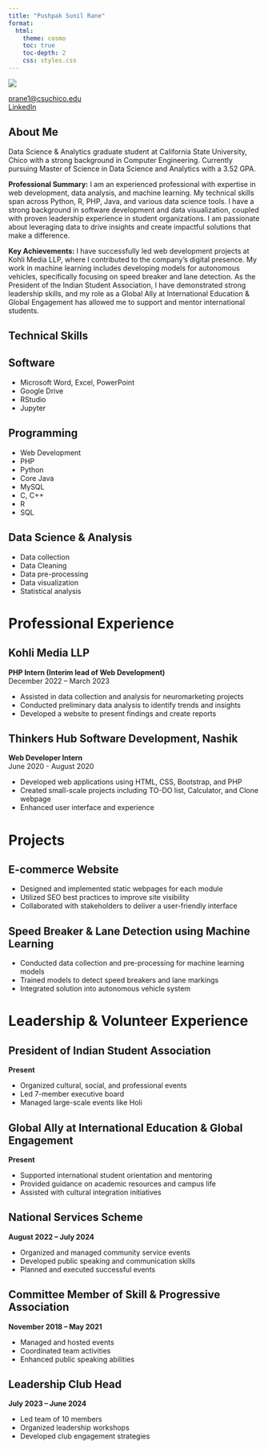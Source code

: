 ```yaml
---
title: "Pushpak Sunil Rane"
format: 
  html:
    theme: cosmo
    toc: true
    toc-depth: 2
    css: styles.css
---
```


:::::: intro-container
:::: profile-section
![](profile.jpg)

::: contact-info
[prane1@csuchico.edu](mailto:prane1@csuchico.edu)  
[LinkedIn](https://linkedin.com/in/pushpak-sunil-rane)
:::
::::

::: intro-text
# <i class="fas fa-user section-icon"></i> About Me

Data Science & Analytics graduate student at California State University, Chico with a strong background in Computer Engineering. Currently pursuing Master of Science in Data Science and Analytics with a 3.52 GPA.

**Professional Summary:** I am an experienced professional with expertise in web development, data analysis, and machine learning. My technical skills span across Python, R, PHP, Java, and various data science tools. I have a strong background in software development and data visualization, coupled with proven leadership experience in student organizations. I am passionate about leveraging data to drive insights and create impactful solutions that make a difference.

**Key Achievements:** I have successfully led web development projects at Kohli Media LLP, where I contributed to the company's digital presence. My work in machine learning includes developing models for autonomous vehicles, specifically focusing on speed breaker and lane detection. As the President of the Indian Student Association, I have demonstrated strong leadership skills, and my role as a Global Ally at International Education & Global Engagement has allowed me to support and mentor international students.
:::
::::::

::: {.skills-section}
# <i class="fas fa-tools section-icon"></i> Technical Skills

::: {.skill-category}
## <i class="fas fa-desktop"></i> Software
- Microsoft Word, Excel, PowerPoint
- Google Drive
- RStudio
- Jupyter
:::

::: {.skill-category}
## <i class="fas fa-code"></i> Programming
- Web Development
- PHP
- Python
- Core Java
- MySQL
- C, C++
- R
- SQL
:::

::: {.skill-category}
## <i class="fas fa-chart-bar"></i> Data Science & Analysis
- Data collection
- Data Cleaning
- Data pre-processing
- Data visualization
- Statistical analysis
:::
:::

# <i class="fas fa-briefcase section-icon"></i> Professional Experience

::: {.experience-item}
## <i class="fas fa-building"></i> Kohli Media LLP

**PHP Intern (Interim lead of Web Development)**  
December 2022 – March 2023

- Assisted in data collection and analysis for neuromarketing projects
- Conducted preliminary data analysis to identify trends and insights
- Developed a website to present findings and create reports
:::

::: {.experience-item}
## <i class="fas fa-building"></i> Thinkers Hub Software Development, Nashik

**Web Developer Intern**  
June 2020 - August 2020

- Developed web applications using HTML, CSS, Bootstrap, and PHP
- Created small-scale projects including TO-DO list, Calculator, and Clone webpage
- Enhanced user interface and experience
:::

# <i class="fas fa-project-diagram section-icon"></i> Projects

::: {.project-item}
## <i class="fas fa-shopping-cart"></i> E-commerce Website

- Designed and implemented static webpages for each module
- Utilized SEO best practices to improve site visibility
- Collaborated with stakeholders to deliver a user-friendly interface
:::

::: {.project-item}
## <i class="fas fa-car"></i> Speed Breaker & Lane Detection using Machine Learning

- Conducted data collection and pre-processing for machine learning models
- Trained models to detect speed breakers and lane markings
- Integrated solution into autonomous vehicle system
:::

# <i class="fas fa-users section-icon"></i> Leadership & Volunteer Experience

::: {.experience-item}
## <i class="fas fa-user-tie"></i> President of Indian Student Association

**Present**

- Organized cultural, social, and professional events
- Led 7-member executive board
- Managed large-scale events like Holi
:::

::: {.experience-item}
## <i class="fas fa-handshake"></i> Global Ally at International Education & Global Engagement

**Present**

- Supported international student orientation and mentoring
- Provided guidance on academic resources and campus life
- Assisted with cultural integration initiatives
:::

::: {.experience-item}
## <i class="fas fa-hands-helping"></i> National Services Scheme

**August 2022 – July 2024**

- Organized and managed community service events
- Developed public speaking and communication skills
- Planned and executed successful events
:::

::: {.experience-item}
## <i class="fas fa-users-cog"></i> Committee Member of Skill & Progressive Association

**November 2018 – May 2021**

- Managed and hosted events
- Coordinated team activities
- Enhanced public speaking abilities
:::

::: {.experience-item}
## <i class="fas fa-user-shield"></i> Leadership Club Head

**July 2023 – June 2024**

- Led team of 10 members
- Organized leadership workshops
- Developed club engagement strategies
:::
